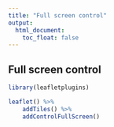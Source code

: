 ```yaml
---
title: "Full screen control"
output:
  html_document:
    toc_float: false
---
```



## Full screen control

```r
library(leafletplugins)

leaflet() %>%
    addTiles() %>%
    addControlFullScreen()
```

